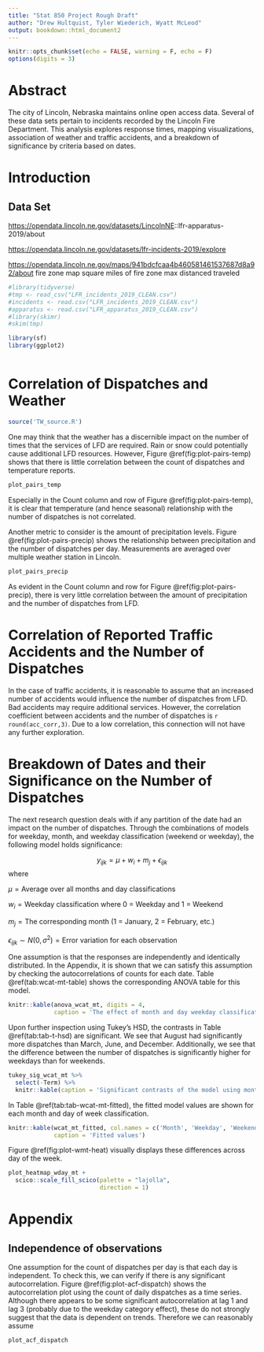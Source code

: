 ```yaml
---
title: "Stat 850 Project Rough Draft"
author: "Drew Hultquist, Tyler Wiederich, Wyatt McLeod"
output: bookdown::html_document2
---
```


```r
knitr::opts_chunk$set(echo = FALSE, warning = F, echo = F)
options(digits = 3)
```

# Abstract

The city of Lincoln, Nebraska maintains online open access data. Several of these data sets pertain to incidents recorded by the Lincoln Fire Department. This analysis explores response times, mapping visualizations, association of weather and traffic accidents, and a breakdown of significance by criteria based on dates.

# Introduction



## Data Set

<https://opendata.lincoln.ne.gov/datasets/LincolnNE>::lfr-apparatus-2019/about

<https://opendata.lincoln.ne.gov/datasets/lfr-incidents-2019/explore>


<https://opendata.lincoln.ne.gov/maps/941bdcfcaa4b460581461537687d8a92/about>
fire zone map square miles of fire zone max distanced traveled


```r
#library(tidyverse)
#tmp <- read_csv("LFR_incidents_2019_CLEAN.csv")
#incidents <- read.csv("LFR_incidents_2019_CLEAN.csv")
#apparatus <- read.csv("LFR_apparatus_2019_CLEAN.csv")
#library(skimr)
#skim(tmp)
```

> 




```r
library(sf)
library(ggplot2)



```




# Correlation of Dispatches and Weather

```r
source('TW_source.R')
```


One may think that the weather has a discernible impact on the number of times that the services of LFD are required. Rain or snow could potentially cause additional LFD resources. However, Figure \@ref(fig:plot-pairs-temp) shows that there is little correlation between the count of dispatches and temperature reports.

```r
plot_pairs_temp
```

Especially in the Count column and row of Figure \@ref(fig:plot-pairs-temp), it is clear that temperature (and hence seasonal) relationship with the number of dispatches is not correlated.

Another metric to consider is the amount of precipitation levels. Figure \@ref(fig:plot-pairs-precip) shows the relationship between precipitation and the number of dispatches per day. Measurements are averaged over multiple weather station in Lincoln.

```r
plot_pairs_precip
```

As evident in the Count column and row for Figure \@ref(fig:plot-pairs-precip), there is very little correlation between the amount of precipitation and the number of dispatches from LFD.

# Correlation of Reported Traffic Accidents and the Number of Dispatches

In the case of traffic accidents, it is reasonable to assume that an increased number of accidents would influence the number of dispatches from LFD. Bad accidents may require additional services. However, the correlation coefficient between accidents and the number of dispatches is `r round(acc_corr,3)`. Due to a low correlation, this connection will not have any further exploration.

# Breakdown of Dates and their Significance on the Number of Dispatches

The next research question deals with if any partition of the date had an impact on the number of dispatches. Through the combinations of models for weekday, month, and weekday classification (weekend or weekday), the following model holds significance:

$$y_{ijk}=\mu + w_i+m_j+\epsilon_{ijk}$$
where 

$\mu=\text{Average over all months and day classifications}$

$w_i=\text{Weekday classification where 0 = Weekday and 1 = Weekend}$

$m_j=\text{The corresponding month (1 = January, 2 = February, etc.)}$

$\epsilon_{ijk} \sim N(0,\sigma^2)=\text{Error variation for each observation}$

One assumption is that the responses are independently and identically distributed. In the Appendix, it is shown that we can satisfy this assumption by checking the autocorrelations of counts for each date. Table \@ref(tab:wcat-mt-table) shows the corresponding ANOVA table for this model.

```r
knitr::kable(anova_wcat_mt, digits = 4,
             caption = 'The effect of month and day weekday classification are both significant')
```

Upon further inspection using Tukey's HSD, the contrasts in Table \@ref(tab:tab-t-hsd) are significant. We see that August had significantly more dispatches than March, June, and December. Additionally, we see that the difference between the number of dispatches is significantly higher for weekdays than for weekends.

```r
tukey_sig_wcat_mt %>% 
  select(-Term) %>% 
  knitr::kable(caption = 'Significant contrasts of the model using months and day of week category')
```


In Table \@ref(tab:tab-wcat-mt-fitted), the fitted model values are shown for each month and day of week classification. 

```r
knitr::kable(wcat_mt_fitted, col.names = c('Month', 'Weekday', 'Weekend'),
             caption = 'Fitted values')
```

Figure \@ref(fig:plot-wmt-heat) visually displays these differences across day of the week. 

```r
plot_heatmap_wday_mt + 
  scico::scale_fill_scico(palette = "lajolla",
                          direction = 1)
```






# Appendix

## Independence of observations

One assumption for the count of dispatches per day is that each day is independent. To check this, we can verify if there is any significant autocorrelation. Figure \@ref(fig:plot-acf-dispatch) shows the autocorrelation plot using the count of daily dispatches as a time series. Although there appears to be some significant autocorrelation at lag 1 and lag 3 (probably due to the weekday category effect), these do not strongly suggest that the data is dependent on trends. Therefore we can reasonably assume 

```r
plot_acf_dispatch
```




